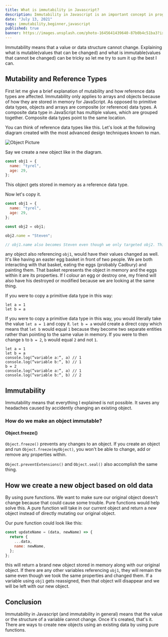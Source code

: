 ```yaml
---
title: What is immutability in Javascript?
description: Immutability in Javascript is an important concept in programming. Let's talk about the basics.
date: "July 13, 2021"
tags: immutability,beginner,javascript
published: true
banner: https://images.unsplash.com/photo-1645641439640-87b0b4c51ba3?ixlib=rb-1.2.1&ixid=MnwxMjA3fDB8MHxwaG90by1wYWdlfHx8fGVufDB8fHx8&auto=format&fit=crop&w=987&q=80---
---
```


Immutability means that a value or data structure cannot change. Explaining what is mutable(values that can be changed) and what is immutable(values that cannot be changed) can be tricky so let me try to sum it up the best I can.

## Mutability and Reference Types

First let me give a brief explanation of mutability and how reference data types are affected. Immutability only applies to arrays and objects because of how they are stored in memory for JavaScript. As opposed to primitive data types, objects and arrays are composite (or reference) data types. A composite data type in JavaScript has multiple values, which are grouped together. Composite data types point to the same location.

You can think of reference data types like this. Let's look at the following diagram created with the most advanced design techniques known to man.

![Object Picture](/images/objref.jpeg)

Say we create a new object like in the diagram.

```js
const obj1 = {
  name: "tyrel",
  age: 29,
};
```

This object gets stored in memory as a reference data type.

Now let's copy it.

```js
const obj1 = {
  name: "tyrel",
  age: 29,
};

const obj2 = obj1;

obj2.name = "Steven";

// obj1.name also becomes Steven even though we only targeted obj2. This is because they reference the same object in memory.
```

any object also referencing `obj1`, would have their values changed as well. It's like having an easter egg basket in front of two people. We are both interacting with that basket, eating the eggs (probably Cadbury) and painting them. That basket represents the object in memory and the eggs within it are its properties. If I colour an egg or destroy one, my friend will also have his destroyed or modified because we are looking at the same thing.

If you were to copy a primitive data type in this way:

```
let a = 1
let b = a
```

If you were to copy a primitive data type in this way, you would literally take the value `let a = 1` and copy it. `let b = a` would create a direct copy which means that `let b` would equal `1` because they become two separate entities rather than pointing to the same value in memory. If you were to then change `b` to `b = 2`, `b` would equal `2` and not `1`.

```
let a = 1
let b = a
console.log(“variable a:“, a) // 1
console.log(“variable b:“, b) // 1
b = 2
console.log(“variable a:“, a) // 1
console.log(“variable b:“, b) // 2
```

## Immutability

Immutability means that everything I explained is not possible. It saves any headaches caused by accidently changing an existing object.

### How do we make an object immutable?

#### Object.freeze()

`Object.freeze()` prevents any changes to an object. If you create an object and run `Object.freeze(myObject)`, you won't be able to change, add or remove any properties within.

`Object.preventExtensions()` and `Object.seal()` also accomplish the same thing.

## How we create a new object based on old data

By using pure functions. We want to make sure our original object doesn't change because that could cause some trouble. Pure functions would help solve this. A pure function will take in our current object and return a _new_ object instead of directly mutating our original object.

Our pure function could look like this:

```js
const updateName = (data, newName) => {
  return {
    ...data,
    name: newName,
  };
};
```

this will return a brand new object stored in memory along with our original object. If there are any other variables referencing `obj1`, they will remain the same even though we took the same properties and changed them. If a variable using `obj1` gets reassigned, then that object will disappear and we will be left with our new object.

## Conclusion

Immutability in Javascript (and immutability in general) means that the value or the structure of a variable cannot change. Once it's created, that's it. There are ways to create new objects using an existing data by using pure functions.
